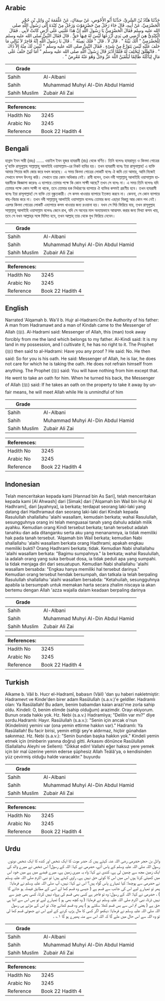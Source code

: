 ## Arabic


<div dir="rtl" lang="ar" style={{fontSize:'larger',backgroundColor:'#f8f9fa',padding:20}}>
حَدَّثَنَا هَنَّادُ بْنُ السَّرِيِّ، حَدَّثَنَا أَبُو الأَحْوَصِ، عَنْ سِمَاكٍ، عَنْ عَلْقَمَةَ بْنِ وَائِلِ بْنِ حُجْرٍ الْحَضْرَمِيِّ، عَنْ أَبِيهِ، قَالَ جَاءَ رَجُلٌ مِنْ حَضْرَمَوْتَ وَرَجُلٌ مِنْ كِنْدَةَ إِلَى رَسُولِ اللَّهِ صلى الله عليه وسلم فَقَالَ الْحَضْرَمِيُّ يَا رَسُولَ اللَّهِ إِنَّ هَذَا غَلَبَنِي عَلَى أَرْضٍ كَانَتْ لأَبِي ‏.‏ فَقَالَ الْكِنْدِيُّ هِيَ أَرْضِي فِي يَدِي أَزْرَعُهَا لَيْسَ لَهُ فِيهَا حَقٌّ ‏.‏ قَالَ فَقَالَ النَّبِيُّ صلى الله عليه وسلم لِلْحَضْرَمِيِّ ‏"‏ أَلَكَ بَيِّنَةٌ ‏"‏ ‏.‏ قَالَ لاَ ‏.‏ قَالَ ‏"‏ فَلَكَ يَمِينُهُ ‏"‏ ‏.‏ قَالَ يَا رَسُولَ اللَّهِ إِنَّهُ فَاجِرٌ لاَ يُبَالِي مَا حَلَفَ عَلَيْهِ لَيْسَ يَتَوَرَّعُ مِنْ شَىْءٍ ‏.‏ فَقَالَ النَّبِيُّ صلى الله عليه وسلم ‏"‏ لَيْسَ لَكَ مِنْهُ إِلاَّ ذَاكَ ‏"‏ ‏.‏ فَانْطَلَقَ لِيَحْلِفَ لَهُ فَلَمَّا أَدْبَرَ قَالَ رَسُولُ اللَّهِ صلى الله عليه وسلم ‏"‏ أَمَا لَئِنْ حَلَفَ عَلَى مَالٍ لِيَأْكُلَهُ ظَالِمًا لَيَلْقَيَنَّ اللَّهَ عَزَّ وَجَلَّ وَهُوَ عَنْهُ مُعْرِضٌ ‏"‏ ‏.‏
</div>
<div style={{backgroundColor:'#f8f9fa',padding:20, marginBottom: 10}}><table> <thead> <tr> <th>Grade</th> <th></th> </tr> </thead> <tbody> <tr><td>Sahih</td><td>Al-Albani</td></tr><tr><td>Sahih</td><td>Muhammad Muhyi Al-Din Abdul Hamid</td></tr><tr><td>Sahih Muslim</td><td>Zubair Ali Zai</td></tr></tbody></table><table> <thead> <tr> <th>References:</th> <th></th> </tr> </thead> <tbody><tr><td>Hadith No</td><td>3245</td></tr><tr><td>Arabic No</td><td>3245</td></tr><tr><td>Reference</td><td>Book 22 Hadith 4</td></tr></tbody></table></div>

## Bengali


<div dir="ltr" lang="bn" style={{fontSize:'larger',backgroundColor:'#f8f9fa',padding:20}}>
হান্নাদ ইবন সারী (রহঃ) ...... ওয়াইল ইবন হুজর হাযরামী (রাঃ) থেকে বর্ণিত। তিনি বলেনঃ হাযরামূত ও কিনদা গোত্রের দু'ব্যক্তি রাসূলুল্লাহ সাল্লাল্লাহু আলাইহি ওয়াসাল্লাম-এর নিকট হাযির হয়। তখন হাযরামী বলেঃ ইয়া রাসূলাল্লাহ! এ ব্যক্তি আমার পিতার জমি জোর করে দখল করেছে। এ সময় কিনদা গোত্রের লোকটি বলেঃ ঐ জমি তো আমার, আমি নিজেই সেখানে ফসল উৎপন্ন করি। সেখানে তার কোন অধিকার নেই। রাবী বলেন, তখন নবী সাল্লাল্লাহু আলাইহি ওয়াসাল্লাম হাযরামীকে জিজ্ঞাসা করেনঃ এ ব্যাপারে তোমার পক্ষে কি কোন সাক্ষী আছে? তখন সে বলেঃ না। এ সময় তিনি বলেনঃ যদি তোমার পক্ষে কোন সাক্ষী না থাকে, তবে তোমার হক নির্ধারণের ব্যাপারে ঐ ব্যক্তির কসমই গ্রহণীয় হবে। তখন হাযরামী বলেঃ ইয়া রাসূলাল্লাহ! সে ব্যক্তি তো দুষ্কৃতকারী। সে কসম খাওয়ার ব্যাপারে ইতস্তত করবে না। কেননা, সে কোন ব্যাপারে বাছ-বিচার করে না। তখন নবী সাল্লাল্লাহু আলাইহি ওয়াসাল্লাম বলেনঃ তোমার জন্য এছাড়া বিকল্প আর কোন পথ নেই। এরপর কিনদা গোত্রের লোকটি এব্যাপারে কসম খাওয়ার জন্য রওয়ানা হয়। যখন সে পিঠ ফিরিয়ে যায়, তখন রাসূলুল্লাহ সাল্লাল্লাহু আলাইহি ওয়াসাল্লাম বলেনঃ জেনে রাখ, যদি সে অন্যের মাল অন্যায়ভাবে আত্মসাৎ করার জন্য মিথ্যা কসম খায়, তবে সে যখন আল্লাহ্‌র সঙ্গে মিলিত হবে, তখন আল্লাহ্‌ তার থেকে মুখ ফিরিয়ে নেবেন।
</div>
<div style={{backgroundColor:'#f8f9fa',padding:20, marginBottom: 10}}><table> <thead> <tr> <th>Grade</th> <th></th> </tr> </thead> <tbody> <tr><td>Sahih</td><td>Al-Albani</td></tr><tr><td>Sahih</td><td>Muhammad Muhyi Al-Din Abdul Hamid</td></tr><tr><td>Sahih Muslim</td><td>Zubair Ali Zai</td></tr></tbody></table><table> <thead> <tr> <th>References:</th> <th></th> </tr> </thead> <tbody><tr><td>Hadith No</td><td>3245</td></tr><tr><td>Arabic No</td><td>3245</td></tr><tr><td>Reference</td><td>Book 22 Hadith 4</td></tr></tbody></table></div>

## English


<div dir="ltr" lang="en" style={{fontSize:'larger',backgroundColor:'#f8f9fa',padding:20}}>
Narrated 'Alqamah b. Wa'il b. Hujr al-Hadrami:On the Authority of his father: A man from Hadramawt and a man of Kindah came to the Messenger of Allah (ﷺ). Al-Hadrami said: Messenger of Allah, this (man) took away forcibly from me the land which belongs to my father. Al-Kindi said: It is my land in my possession, and I cultivate it, he has no right to it. The Prophet (ﷺ) then said to al-Hadrami: Have you any proof ? He said: No. He then said: So for you is his oath. He said: Messenger of Allah, he is liar, he does not care for which he is taking the oath. He does not refrain himself from anything. The Prophet (ﷺ) said: You will have nothing from him except that. He went to take an oath for him. When he turned his back, the Messenger of Allah (ﷺ) said: If he takes an oath on the property to take it away by unfair means, he will meet Allah while He is unmindful of him
</div>
<div style={{backgroundColor:'#f8f9fa',padding:20, marginBottom: 10}}><table> <thead> <tr> <th>Grade</th> <th></th> </tr> </thead> <tbody> <tr><td>Sahih</td><td>Al-Albani</td></tr><tr><td>Sahih</td><td>Muhammad Muhyi Al-Din Abdul Hamid</td></tr><tr><td>Sahih Muslim</td><td>Zubair Ali Zai</td></tr></tbody></table><table> <thead> <tr> <th>References:</th> <th></th> </tr> </thead> <tbody><tr><td>Hadith No</td><td>3245</td></tr><tr><td>Arabic No</td><td>3245</td></tr><tr><td>Reference</td><td>Book 22 Hadith 4</td></tr></tbody></table></div>

## Indonesian


<div dir="ltr" lang="id" style={{fontSize:'larger',backgroundColor:'#f8f9fa',padding:20}}>
Telah menceritakan kepada kami [Hannad bin As Sari], telah menceritakan kepada kami [Al Ahwash] dari [Simak] dari ['Alqamah bin Wail bin Hujr Al Hadhrami], dari [ayahnya], ia berkata; terdapat seorang laki-laki yang datang dari Hadhramaut dan seorang laki-laki dari Kindah kepada Rasulullah shallallahu 'alaihi wasallam, kemudain berkata; wahai Rasulullah, sesungguhnya orang ini telah menguasai tanah yang dahulu adalah milik ayahku. Kemudian orang Kindi tersebut berkata; tanah tersebut adalah tanahku dan ada ditanganku serta aku yang menanamnya, ia tidak memiliki hak pada tanah tersebut. 'Alqamah bin Wail berkata; kemudian Nabi shallallahu 'alaihi wasallam berkata orang Hadhrami; apakah engkau memiliki bukti? Orang Hadhrami berkata; tidak. Kemudian Nabi shallallahu 'alaihi wasallam berkata: "Bagimu sumpahnya." Ia berkata; wahai Rasulullah, ia adalah orang yang suka berbuat dosa, ia tidak peduli apa yang sumpahi. Ia tidak menjaga diri dari sesuatupun. Kemudian Nabi shallallahu 'alaihi wasallam bersabda: "Engkau hanya memiliki hal tersebut darinya." Kemudian orang tersebut hendak bersumpah, dan tatkala ia telah berpaling Rasulullah shallallahu 'alaihi wasallam bersabda: "Ketahuilah, sesungguhnya apabila ia bersumpah untuk memakan harta secara zhalim niscaya ia akan bertemu dengan Allah 'azza wajalla dalam keadaan berpaling darinya
</div>
<div style={{backgroundColor:'#f8f9fa',padding:20, marginBottom: 10}}><table> <thead> <tr> <th>Grade</th> <th></th> </tr> </thead> <tbody> <tr><td>Sahih</td><td>Al-Albani</td></tr><tr><td>Sahih</td><td>Muhammad Muhyi Al-Din Abdul Hamid</td></tr><tr><td>Sahih Muslim</td><td>Zubair Ali Zai</td></tr></tbody></table><table> <thead> <tr> <th>References:</th> <th></th> </tr> </thead> <tbody><tr><td>Hadith No</td><td>3245</td></tr><tr><td>Arabic No</td><td>3245</td></tr><tr><td>Reference</td><td>Book 22 Hadith 4</td></tr></tbody></table></div>

## Turkish


<div dir="ltr" lang="tr" style={{fontSize:'larger',backgroundColor:'#f8f9fa',padding:20}}>
Alkame b. Vâil b. Hucr el-Hadramî, babasın (Vâil) 'dan şu haberi nakletmiştir: Hadramevt ve Kinde'den birer adam Rasûlulîah (s.a.v.)'e geldiler. Hadramlı olan: Ya Rasûlallah! Bu adam, benim babamdan kaian arazi'me zorla sahip oldu. Kindeli: O, benim elimde (sahip olduğum) arazimdir. Orayı ekiyorum. Bunun orada hakkı yok. Hz. Nebi (s.a.v.) Hadramlıya; "Delilin var mı?" diye sordu.Hadramlı: Hayır. Rasûlullah (s.a.v.): "Senin için ancak o'nun (Kindelinin) yemini var (ona yemin ettirme hakkın var)." Hadramlı: Ya Rasûlallah! Bu facir birisi, yemin ettiği şey'e aldırmaz, hiçbir günahdan sakınmaz. Hz. Nebi (s.a.v.): "Senin bundan başka hakkın yok." Kindeli yemin etmek için (minberin yanına doğru) gitti. Arkasını dönünce Rasûlullah (Sallallahu Aleyhi ve Sellem): "Dikkat edin! Vallahi eğer haksız yere yemek için bir mal üzerine yemin ederse şüphesiz Allah Teâlâ'ya, o kendisinden yüz çevirmiş olduğu halde varacaktır." buyurdu
</div>
<div style={{backgroundColor:'#f8f9fa',padding:20, marginBottom: 10}}><table> <thead> <tr> <th>Grade</th> <th></th> </tr> </thead> <tbody> <tr><td>Sahih</td><td>Al-Albani</td></tr><tr><td>Sahih</td><td>Muhammad Muhyi Al-Din Abdul Hamid</td></tr><tr><td>Sahih Muslim</td><td>Zubair Ali Zai</td></tr></tbody></table><table> <thead> <tr> <th>References:</th> <th></th> </tr> </thead> <tbody><tr><td>Hadith No</td><td>3245</td></tr><tr><td>Arabic No</td><td>3245</td></tr><tr><td>Reference</td><td>Book 22 Hadith 4</td></tr></tbody></table></div>

## Urdu


<div dir="rtl" lang="ur" style={{fontSize:'larger',backgroundColor:'#f8f9fa',padding:20}}>
وائل بن حجر حضرمی رضی اللہ عنہ کہتے ہیں کہ حضر موت کا ایک شخص اور کندہ کا ایک شخص دونوں رسول اللہ صلی اللہ علیہ وسلم کے پاس آئے، حضرمی نے کہا: اللہ کے رسول! اس شخص نے میرے والد کی ایک زمین مجھ سے چھین لی ہے، کندی نے کہا: واہ یہ میری زمین ہے، میرے قبضے میں ہے میں خود اس میں کھیتی کرتا ہوں اس میں اس کا کوئی حق نہیں ہے۔ راوی کہتے ہیں: تو نبی اکرم صلی اللہ علیہ وسلم نے حضرمی سے پوچھا: کیا تمہارے پاس گواہ ہیں؟ اس نے کہا: نہیں، آپ صلی اللہ علیہ وسلم نے فرمایا: پھر تو تمہارے لیے اس کی جانب سے قسم ہے ( جیسی وہ قسم کھا لے اسی کے مطابق فیصلہ ہو جائے گا ) ، حضرمی نے کہا: اللہ کے رسول: وہ تو فاجر ہے کسی بھی قسم کی پرواہ نہیں کرتا، کسی بھی چیز سے نہیں ڈرتا، نبی اکرم صلی اللہ علیہ وسلم نے فرمایا: ( وہ کچھ بھی ہو ) تمہارے لیے تو بس اس سے اتنا ہی حق ہے ( یعنی تم اس سے بس قسم کھلا سکتے ہو ) پھر وہ قسم کھانے چلا، تو اس کے مڑتے ہی رسول اللہ صلی اللہ علیہ وسلم نے فرمایا: دیکھو اگر کسی کا مال ہڑپ کرنے کے لیے اس نے جھوٹی قسم کھا لی تو وہ اللہ سے اس حال میں ملے گا کہ اللہ اس سے منہ پھیرے ہو گا ۱؎ ۔
</div>
<div style={{backgroundColor:'#f8f9fa',padding:20, marginBottom: 10}}><table> <thead> <tr> <th>Grade</th> <th></th> </tr> </thead> <tbody> <tr><td>Sahih</td><td>Al-Albani</td></tr><tr><td>Sahih</td><td>Muhammad Muhyi Al-Din Abdul Hamid</td></tr><tr><td>Sahih Muslim</td><td>Zubair Ali Zai</td></tr></tbody></table><table> <thead> <tr> <th>References:</th> <th></th> </tr> </thead> <tbody><tr><td>Hadith No</td><td>3245</td></tr><tr><td>Arabic No</td><td>3245</td></tr><tr><td>Reference</td><td>Book 22 Hadith 4</td></tr></tbody></table></div>